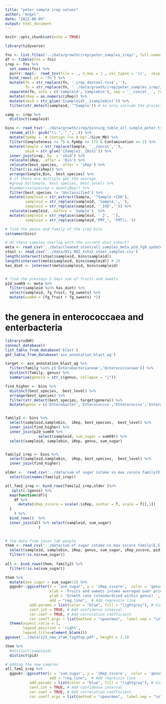 ```yaml
---
title: "peter sample irep values"
author: "Angel"
date: "2022-08-09"
output: html_document
---
```


```r
knitr::opts_chunk$set(echo = TRUE)
```

```r
library(tidyverse)
```

```r
fns <- list.files('../data/growth/irep/peter_samples_irep/', full.names = T, pattern = '.tsv')
df <- tibble(fns = fns)
irep <- fns %>% 
  set_names(fns) %>% 
  purrr::map(~  read_tsv(file = ., n_max = 1 , col_types = 'cc',  skip = 2, col_names = c('bin','iRep')) %>%  select(iRep) ) %>% 
  bind_rows(.id = 'fn') %>% 
  mutate(fn = str_replace(fn, '_irep_dastool.tsv$',''),
         fn = str_replace(fn, '../data/growth/irep/peter_samples_irep//','')) %>% 
  separate(fn, into = c('sampleid','samplebin'), sep = '__concat__', remove = T) %>% 
  mutate(iRep = as.numeric(iRep)) %>% 
  mutate(sbid = str_glue('{sampleid}__{samplebin}')) %>% 
  filter(str_detect(sampleid, '^Sample')) # to only include the project 13141 ones

samp <- irep %>% 
  distinct(sampleid)
```


```r
bins <- read_tsv('../data/growth/irep/binning_table_all_simple_peter.tsv') %>% 
  rename_all(~ gsub("\\.", "_", .)) %>% 
  mutate(fpmbp = `# contigs (>= 0 bp)`/Size_Mb) %>% 
  filter(Completeness >= 75 & fpmbp <= 175 & Contamination <= 2) %>% 
  mutate(Sample = str_replace(Sample, '__concat',''),
         sbid = str_glue('{Sample}__{Bin}')) %>% 
  inner_join(irep, by  = 'sbid') %>% 
  relocate(iRep, .after = 'Bin') %>% 
  relocate(best_species, .after = 'iRep') %>% 
  filter(!is.na(iRep)) %>% 
  arrange(Sample,Bin,  best_species) %>% 
  # if there are multiple get the average
  #group_by(Sample, best_species, best_level) %>% 
  #summarise(aveirep = mean(iRep)) %>% 
  filter(best_species != 'Unclassified') %>% 
  mutate(sampleid = str_extract(Sample, '^Sample.+IGO'),
         sampleid = str_replace(sampleid, 'Sample_',''),
         sampleid = str_replace(sampleid, '_IGO','')) %>% 
  relocate(sampleid, .before = 'Sample')  %>% 
  mutate(sampleid = str_replace(sampleid, '_2', ''),
         sampleid = str_replace(sampleid,'FMT_', 'FMT\\.'))

# find the genus and family of the irep bins
colnames(bins)
```



```r
# do these samples overlap with the current diet cohort?
meta <- read_csv('../data/cleaned_stool/all_samples_meta_p2d_fg9_updated.csv')
stool <- read_csv('../data/011_802_total_stool_samples.csv')
length(intersect(stool$sampleid, bins$sampleid))
length(intersect(meta$sampleid, bins$sampleid)) # 28
has_diet <- intersect(meta$sampleid, bins$sampleid)


# find the previous 2 days sum of fruits and sweets
p2d_sum69 <- meta %>% 
  filter(sampleid %in% has_diet) %>% 
  select(sampleid, fg_fruit, fg_sweets) %>% 
  mutate(sum69 = (fg_fruit + fg_sweets) *2)
```

# the genera in enterococcaea and enterbacteria 

```r
library(vdbR)
connect_database()
list_table_from_database('blast')
get_table_from_database('asv_annotation_blast_ag')

target <- asv_annotation_blast_ag %>% 
  filter(family %in% c('Enterobacteriaceae','Enterococcaceae')) %>% 
  distinct(family, genus) %>% 
  summarise(genera = str_c(genus, collapse = "|"))

find_higher <- bins %>% 
  distinct(best_species,  best_level) %>% 
  arrange(best_species) %>% 
  filter(str_detect(best_species, target$genera)) %>% 
  mutate(genus = c('Enterobacter','Enterococcus','Enterococcus','Enterococcus','Escherichia','Klebsiella','Klebsiella'))


family2 <- bins %>% 
  select(sampleid,samplebin,  iRep, best_species,  best_level) %>% 
  inner_join(find_higher) %>% 
  inner_join(p2d_sum69 %>% 
               select(sampleid, sum_sugar = sum69)) %>% 
  select(sampleid, samplebin, iRep, genus, sum_sugar)


family2_irep <- bins %>% 
  select(sampleid,samplebin,  iRep, best_species,  best_level) %>% 
  inner_join(find_higher)

older <-  read_csv('../data/sum of sugar intake vs max zscore family(E,E).csv') %>% 
  select(colnames(family2_irep)) 

all_fam2_irep <- bind_rows(family2_irep,older )%>% 
   split(.$genus) %>% 
  map(function(df){
    df %>% 
      mutate(iRep_zscore = scale(.$iRep, center = T, scale = T)[,1])
  }
    ) %>% 
  bind_rows()  %>% 
  inner_join(all %>% select(sampleid, sum_sugar)
               )
  
```


```r
# the data from jonas lab people
them <- read_csv('../data/sum of sugar intake vs max zscore family(E,E).csv') %>% 
  select(sampleid, samplebin, iRep, genus, sum_sugar, iRep_zscore, pid) %>% 
  filter(!is.na(sum_sugar))
 
all <- bind_rows(them, family2) %>% 
  filter(!is.na(sum_sugar))

them %>% 
  mutate(ave_sugar = sum_sugar/2) %>% 
  ggpubr::ggscatter(x = 'ave_sugar', y = 'iRep_zscore',  color = 'genus',palette = 'lancet',
                    xlab = 'Fruits and sweets intake averaged over prior 2 days',
                    ylab = 'Growth rate (standardized within genus) ',
                    add = "reg.line",  # Add regressin line
           add.params = list(color = "blue", fill = "lightgray"), # Customize line
           conf.int = TRUE, # Add confidence interval
           cor.coef = TRUE, # Add correlation coefficient.
           cor.coeff.args = list(method = "spearman",  label.sep = "\n", label.x.npc = "left")) +
  theme(aspect.ratio = 1,
        legend.position = 'right',
        legend.title=element_blank())
ggsave('../data/123_new_2fam_fig3top.pdf', height = 3.5)

them %>% 
  #distinct(sampleid)
  distinct(pid)
```

```r
# adding the new samples
all_fam2_irep %>% 
  ggpubr::ggscatter(x = 'sum_sugar', y = 'iRep_zscore',  color = 'genus',palette = 'lancet',
                    add = "reg.line",  # Add regressin line
           add.params = list(color = "blue", fill = "lightgray"), # Customize line
           conf.int = TRUE, # Add confidence interval
           cor.coef = TRUE, # Add correlation coefficient.
           cor.coeff.args = list(method = "spearman",  label.sep = "\n", label.x.npc = "left"))
```
 

